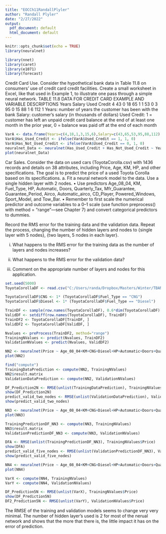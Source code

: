 ---
title: "EOCCh11RandallPlyler"
author: "Randall Plyler"
date: "2/27/2022"
output:
  pdf_document: default
  html_document: default
---

```{r setup, include=FALSE}
knitr::opts_chunk$set(echo = TRUE)
library(neuralnet)

library(nnet)
library(caret)
library(e1071)
library(forecast)
```

Credit Card Use. Consider the hypothetical bank data in Table 11.8 on consumers’
use of credit card credit facilities. Create a small worksheet in Excel, like that used in
Example 1, to illustrate one pass through a simple neural network.
TABLE 11.8 DATA FOR CREDIT CARD EXAMPLE AND VARIABLE
DESCRIPTIONS
Years Salary Used Credit
4 43 0
18 65 1
1 53 0
3 95 0
15 88 1
6 112 1
Years: number of years the customer has been with the bank
Salary: customer’s salary (in thousands of dollars)
Used Credit: 1 = customer has left an unpaid credit card balance at the end of
at least one month in the prior year, 0 = balance was paid off at the end of each
month
```{r}

VarA <- data.frame(Years=c(4,18,1,3,15,6),Salary=c(43,65,53,95,88,112),Used_Credit=c(0,1,0,0,1,1))
VarA$Has_Used_Credit <- ifelse(VarA$Used_Credit == 1, 1, 0)
VarA$Has_Not_Used_Credit <- ifelse(VarA$Used_Credit == 0, 1, 0)
neuralnet_Data <- neuralnet(Has_Used_Credit + Has_Not_Used_Credit ~ Years + Salary,data = VarA, linear.output = F, hidden = 3)
plot(neuralnet_Data)
```


Car Sales. Consider the data on used cars (ToyotaCorolla.csv) with 1436 records and
details on 38 attributes, including Price, Age, KM, HP, and other specifications. The
goal is to predict the price of a used Toyota Corolla based on its specifications.
a. Fit a neural network model to the data. Use a single hidden layer with 2 nodes.
• Use predictors Age_08_04, KM, Fuel_Type, HP, Automatic, Doors, Quarterly_Tax,
Mfr_Guarantee, Guarantee_Period, Airco, Automatic_airco, CD_Player,
Powered_Windows, Sport_Model, and Tow_Bar.
• Remember to first scale the numerical predictor and outcome variables to a 0–1
scale (use function preprocess() with method = “range”—see Chapter 7) and convert
categorical predictors to dummies.

Record the RMS error for the training data and the validation data. Repeat
the process, changing the number of hidden layers and nodes to {single layer with
5 nodes}, {two layers, 5 nodes in each layer}.

i. What happens to the RMS error for the training data as the number of layers
and nodes increases?

ii. What happens to the RMS error for the validation data?

iii. Comment on the appropriate number of layers and nodes for this application.



```{r}
set.seed(5000)
ToyotaCorollaDF <- read.csv("C:/Users/randa/Dropbox/Masters/Winter/TBANLT 560 Data Mining/Files/DMBA-R-datasets/DMBA-R-datasets/ToyotaCorolla.csv")

ToyotaCorollaDF$CNG <- 1* (ToyotaCorollaDF$Fuel_Type == "CNG")
ToyotaCorollaDF$Diesel <- 1* (ToyotaCorollaDF$Fuel_Type == "Diesel")
```


```{r}
TrainDF <- sample(row.names(ToyotaCorollaDF), 0.6*dim(ToyotaCorollaDF)[1])  
ValidDF <- setdiff(row.names(ToyotaCorollaDF), TrainDF)  
TrainDF2 <- ToyotaCorollaDF[TrainDF, ]
ValidDF2 <- ToyotaCorollaDF[ValidDF, ]
```


```{r}
Nvalues <- preProcess(TrainDF2, method="range")
TrainingNValues <- predict(Nvalues, TrainDF2)
ValidationNValues <- predict(Nvalues, ValidDF2)
```


```{r}
NN2 <- neuralnet(Price ~ Age_08_04+KM+CNG+Diesel+HP+Automatic+Doors+Quarterly_Tax+Mfr_Guarantee+Guarantee_Period+Airco+Automatic_airco+CD_Player+Powered_Windows+Sport_Model+Tow_Bar, data=TrainingNValues , linear.output = T,hidden = 2)
plot(NN2)
```


```{r}
find("compute")
TrainingDataPrediction <- compute(NN2, TrainingNValues)
NN2$result.matrix
ValidationDataPrediction <- compute(NN2, ValidationNValues)
```


```{r}
DF_Prediction2N <- RMSE(unlist(TrainingDataPrediction), TrainingNValues$Price)
show(DF_Prediction2N)
predict_valid_two_nodes <- RMSE(unlist(ValidationDataPrediction), ValidationNValues$Price)
show(predict_valid_two_nodes)
```


```{r}
NN3 <- neuralnet(Price ~ Age_08_04+KM+CNG+Diesel+HP+Automatic+Doors+Quarterly_Tax+Mfr_Guarantee+Guarantee_Period+Airco+Automatic_airco+CD_Player+Powered_Windows+Sport_Model+Tow_Bar,data = TrainingNValues , linear.output = T,hidden = 5)
plot(NN3)
```


```{r}
TrainingPredictionDF_NN3 <- compute(NN3, TrainingNValues)
NN3$result.matrix
ValidationPredictionDF_NN3 <- compute(NN3, ValidationNValues)
```


```{r}
DFA <- RMSE(unlist(TrainingPredictionDF_NN3), TrainingNValues$Price)
show(DFA)
predict_valid_five_nodes <- RMSE(unlist(ValidationPredictionDF_NN3), ValidationNValues$Price)
show(predict_valid_five_nodes)
```


```{r}
NN4 <- neuralnet(Price ~ Age_08_04+KM+CNG+Diesel+HP+Automatic+Doors+Quarterly_Tax+Mfr_Guarantee+Guarantee_Period+Airco+Automatic_airco+CD_Player+Powered_Windows+Sport_Model+Tow_Bar,data = TrainingNValues , linear.output = T,hidden = c(5,5))
plot(NN4)
```


```{r}
VarX <- compute(NN4, TrainingNValues)
VarY <- compute(NN4, ValidationNValues)
```

```{r}
DF_Prediction5N <- RMSE(unlist(VarX), TrainingNValues$Price)
show(DF_Prediction5N)
DF2_Prediction5N <- RMSE(unlist(VarY), ValidationNValues$Price)
```




The RMSE of the training and validation models seems to change very very minimal. The number of hidden layer's used is 2 for most of the nerual network and shows that the more that there is, the little impact it has on the error of prediction. 
